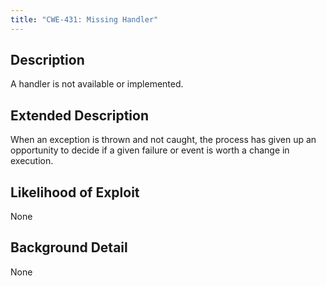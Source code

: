 ```yaml
---
title: "CWE-431: Missing Handler"
---
```


## Description
A handler is not available or implemented.

## Extended Description
When an exception is thrown and not caught, the process has given up an opportunity to decide if a given failure or event is worth a change in execution.

## Likelihood of Exploit
None

## Background Detail
None
        